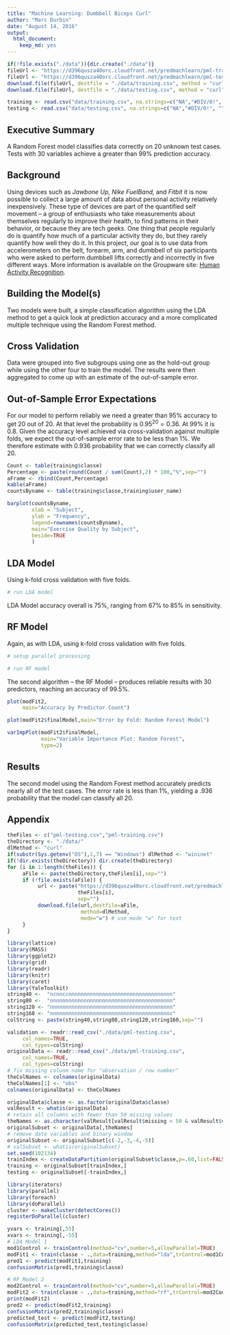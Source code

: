 ```yaml
---
title: "Machine Learning: Dumbbell Biceps Curl"
author: "Marc Durbin"
date: "August 14, 2016"
output: 
  html_document: 
    keep_md: yes
---
```


```r
if(!file.exists("./data")){dir.create("./data")}
fileUrl <- "https://d396qusza40orc.cloudfront.net/predmachlearn/pml-training.csv"
fileUrl <- "https://d396qusza40orc.cloudfront.net/predmachlearn/pml-testing.csv"	
download.file(fileUrl, destfile = "./data/training.csv", method = "curl")	
download.file(fileUrl, destfile = "./data/testing.csv", method = "curl")
```

```r
training <- read.csv("data/training.csv", na.strings=c("NA","#DIV/0!", ""))
testing <- read.csv("data/testing.csv", na.strings=c("NA","#DIV/0!", ""))
```

## Executive Summary

A Random Forest model classifies data correctly on 20 unknown test cases. Tests with 30 variables achieve a greater than 99% prediction accuracy.

## Background

Using devices such as *Jawbone Up, Nike FuelBand,* and *Fitbit* it is now possible to collect a large amount of data about personal activity relatively inexpensively. These type of devices are part of the quantified self movement – a group of enthusiasts who take measurements about themselves regularly to improve their health, to find patterns in their behavior, or because they are tech geeks. One thing that people regularly do is quantify how much of a particular activity they do, but they rarely quantify how well they do it. In this project, our goal is to use data from accelerometers on the belt, forearm, arm, and dumbbell of six participants who were asked to perform dumbbell lifts correctly and incorrectly in five different ways. More information is available on the Groupware site: [Human Activity Recognition](http://groupware.les.inf.puc-rio.br/har).


## Building the Model(s)

Two models were built, a simple classification algorithm using the LDA method to get a quick look at prediction accuracy and a more complicated multiple technique using the Random Forest method. 


## Cross Validation

Data were grouped into five subgroups using one as the hold-out group while using the other four to train the model. The results were then aggregated to come up with an estimate of the out-of-sample error.


## Out-of-Sample Error Expectations

For our model to perform reliably we need a greater than 95% accuracy to get 20 out of 20. At that level the probability is $0.95^{20} = 0.36$. At 99% it is 0.8. Given the accuracy level achieved via cross-validation against multiple folds, we expect the out-of-sample error rate to be less than 1%. We therefore estimate with 0.936 probability that we can correctly classify all 20.

```r
Count <- table(training$classe)
Percentage <- paste(round(Count / sum(Count),2) * 100,"%",sep="")
aFrame <- rbind(Count,Percentage)
kable(aFrame)
countsByname <- table(training$classe,training$user_name)
```

```r
barplot(countsByname,
        xlab = "Subject",
        ylab = "Frequency",
        legend=rownames(countsByname),
        main="Exercise Quality by Subject",
        beside=TRUE
        )
```

## LDA Model 

Using k-fold cross validation with five folds.

```r
# run LDA model 
```

LDA Model accuracy overall is 75%, ranging from 67% to 85% in sensitivity. 


## RF Model 

Again, as with LDA, using k-fold cross validation with five folds. 

```r
# setup parallel processing
```

```r
# run RF model 
```

The second algorithm -- the RF Model -- produces reliable results with 30 predictors, reaching an accuracy of 99.5%. 

```r
plot(modFit2,
     main="Accuracy by Predictor Count")
```

```r
plot(modFit2$finalModel,main="Error by Fold: Random Forest Model")

```

```r
varImpPlot(modFit2$finalModel,
           main="Variable Importance Plot: Random Forest",
           type=2)
```

## Results

The second model using the Random Forest method accurately predicts nearly all of the test cases. The error rate is less than 1%, yielding a .936 probability that the model can classify all 20.  


## Appendix

```r
theFiles <- c("pml-testing.csv","pml-training.csv")
theDirectory <- "./data/"
dlMethod <- "curl"
if(substr(Sys.getenv("OS"),1,7) == "Windows") dlMethod <- "wininet"
if(!dir.exists(theDirectory)) dir.create(theDirectory)
for (i in 1:length(theFiles)) {
     aFile <- paste(theDirectory,theFiles[i],sep="")
     if (!file.exists(aFile)) {
          url <- paste("https://d396qusza40orc.cloudfront.net/predmachlearn/",
                       theFiles[i],
                       sep="")
          download.file(url,destfile=aFile,
                        method=dlMethod,
                        mode="w") # use mode "w" for text 
     }
}
```


```r
library(lattice)
library(MASS)
library(ggplot2)
library(grid)
library(readr)
library(knitr)
library(caret)
library(YaleToolkit)
string40 <-  "ncnnccnnnnnnnnnnnnnnnnnnnnnnnnnnnnnnnnnn"
string80 <-  "nnnnnnnnnnnnnnnnnnnnnnnnnnnnnnnnnnnnnnnn"
string120 <- "nnnnnnnnnnnnnnnnnnnnnnnnnnnnnnnnnnnnnnnn"
string160 <- "nnnnnnnnnnnnnnnnnnnnnnnnnnnnnnnnnnnnnnnc"
colString <- paste(string40,string80,string120,string160,sep="")

validation <- readr::read_csv("./data/pml-testing.csv",
     col_names=TRUE,
     col_types=colString)
originalData <- readr::read_csv("./data/pml-training.csv",
     col_names=TRUE,
     col_types=colString)
# fix missing colunm name for "observation / row number"
theColNames <- colnames(originalData)
theColNames[1] <- "obs"
colnames(originalData) <- theColNames

originalData$classe <- as.factor(originalData$classe)
valResult <- whatis(originalData)
# retain all columns with fewer than 50 missing values
theNames <- as.character(valResult[valResult$missing < 50 & valResult$variable.name != "obs",1])
originalSubset <- originalData[,theNames]
# remove date variables and binary window 
originalSubset <- originalSubset[c(-2,-3,-4,-5)]
# valSubset <- whatis(originalSubset)
set.seed(102134)
trainIndex <- createDataPartition(originalSubset$classe,p=.60,list=FALSE)
training <- originalSubset[trainIndex,]
testing <- originalSubset[-trainIndex,]
```

```r
library(iterators)
library(parallel)
library(foreach)
library(doParallel)
cluster <- makeCluster(detectCores())
registerDoParallel(cluster)
```

```r
yvars <- training[,55]
xvars <- training[,-55]
# LDA Model 1
mod1Control <- trainControl(method="cv",number=5,allowParallel=TRUE)
modFit1 <- train(classe ~ .,data=training,method="lda",trControl=mod1Control)
pred1 <- predict(modFit1,training)
confusionMatrix(pred1,training$classe)
```

```r
# RF Model 2
mod2Control <- trainControl(method="cv",number=5,allowParallel=TRUE)
modFit2 <- train(classe ~ .,data=training,method="rf",trControl=mod2Control)
print(modFit2)
pred2 <- predict(modFit2,training)
confusionMatrix(pred2,training$classe)
predicted_test <- predict(modFit2,testing)
confusionMatrix(predicted_test,testing$classe)
```
